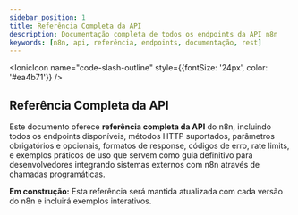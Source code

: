 ---
sidebar_position: 1
title: Referência Completa da API
description: Documentação completa de todos os endpoints da API n8n
keywords: [n8n, api, referência, endpoints, documentação, rest]
---


<IonicIcon name="code-slash-outline" style={{fontSize: '24px', color: '#ea4b71'}} />

## Referência Completa da API

Este documento oferece **referência completa da API** do n8n, incluindo todos os endpoints disponíveis, métodos HTTP suportados, parâmetros obrigatórios e opcionais, formatos de response, códigos de erro, rate limits, e exemplos práticos de uso que servem como guia definitivo para desenvolvedores integrando sistemas externos com n8n através de chamadas programáticas.

**Em construção:** Esta referência será mantida atualizada com cada versão do n8n e incluirá exemplos interativos.
